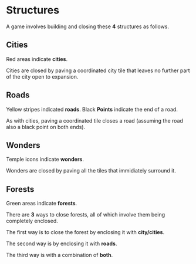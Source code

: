 # Structures

A game involves building and closing these **4** structures as follows.

## Cities

Red areas indicate **cities**.

Cities are closed by paving a coordinated city tile that leaves no further part of the city open to expansion.

## Roads

Yellow stripes indicated **roads**. Black **Points** indicate the end of a road.

As with cities, paving a coordinated tile closes a road (assuming the road also a black point on both ends).

## Wonders

Temple icons indicate **wonders**.

Wonders are closed by paving all the tiles that immidiately surround it.

## Forests

Green areas indicate **forests**.

There are **3** ways to close forests, all of which involve them being completely enclosed.

The first way is to close the forest by enclosing it with **city/cities**.

The second way is by enclosing it with **roads**.

The third way is with a combination of **both**.


